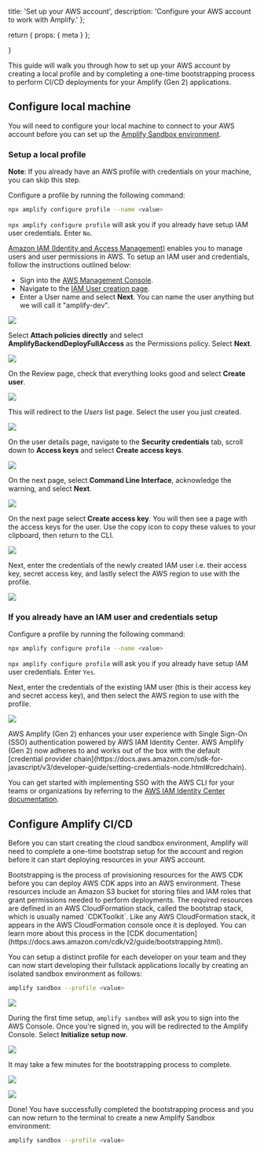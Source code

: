   title: 'Set up your AWS account',
  description: 'Configure your AWS account to work with Amplify.'
};

  return {
    props: {
      meta
    }
  };

}

This guide will walk you through how to set up your AWS account by creating a local profile and by completing a one-time bootstrapping process to perform CI/CD deployments for your Amplify (Gen 2) applications.

## Configure local machine

You will need to configure your local machine to connect to your AWS account before you can set up the [Amplify Sandbox environment](/gen2/deploy-and-host/sandbox-environments/setup/). 

### Setup a local profile

<Callout info>

**Note**: If you already have an AWS profile with credentials on your machine, you can skip this step.

</Callout>

Configure a profile by running the following command:

```bash
npx amplify configure profile --name <value>
```

`npx amplify configure profile` will ask you if you already have setup IAM user credentials. Enter `No`.

[Amazon IAM (Identity and Access Management)](https://aws.amazon.com/iam/) enables you to manage users and user permissions in AWS. To setup an IAM user and credentials, follow the instructions outlined below:

- Sign into the [AWS Management Console](https://console.aws.amazon.com/).
- Navigate to the [IAM User creation page](https://console.aws.amazon.com/iamv2/home#/users/create).
- Enter a User name and select **Next**. You can name the user anything but we will call it "amplify-dev".

![](/images/gen2/account-setup/user1.png)

Select **Attach policies directly** and select **AmplifyBackendDeployFullAccess** as the Permissions policy. Select **Next**.

![](/images/gen2/account-setup/user2.png)

On the Review page, check that everything looks good and select **Create user**.

![](/images/gen2/account-setup/user3.png)

This will redirect to the *Users* list page. Select the user you just created.

![](/images/gen2/account-setup/user4.png)

On the user details page, navigate to the **Security credentials** tab, scroll down to **Access keys** and select **Create access keys**.

![](/images/gen2/account-setup/user5.png)

On the next page, select **Command Line Interface**, acknowledge the warning, and select **Next**.

![](/images/gen2/account-setup/user6.png)

On the next page select **Create access key**. You will then see a page with the access keys for the user. Use the copy icon to copy these values to your clipboard, then return to the CLI.

![](/images/gen2/account-setup/user7.png)

Next, enter the credentials of the newly created IAM user i.e. their access key, secret access key, and lastly select the AWS region to use with the profile.

![](/images/gen2/account-setup/profile1.png)

### If you already have an IAM user and credentials setup

Configure a profile by running the following command:

```bash
npx amplify configure profile --name <value>
```

`npx amplify configure profile` will ask you if you already have setup IAM user credentials. Enter `Yes`.

Next, enter the credentials of the existing IAM user (this is their access key and secret access key), and then select the AWS region to use with the profile.

![](/images/gen2/account-setup/profile2.png)

<Accordion title='Single Sign On (SSO) support' eyebrow='Learn more'>
  AWS Amplify (Gen 2) enhances your user experience with Single Sign-On (SSO) authentication powered by AWS IAM Identity Center. AWS Amplify (Gen 2) now adheres to and works out of the box with the default [credential provider chain](https://docs.aws.amazon.com/sdk-for-javascript/v3/developer-guide/setting-credentials-node.html#credchain).

  You can get started with implementing SSO with the AWS CLI for your teams or organizations by referring to the [AWS IAM Identity Center documentation](https://docs.aws.amazon.com/sdkref/latest/guide/feature-sso-credentials.html).
</Accordion>

## Configure Amplify CI/CD

Before you can start creating the cloud sandbox environment, Amplify will need to complete a one-time bootstrap setup for the account and region before it can start deploying resources in your AWS account.

<Accordion title='What is bootstrapping?' eyebrow='Learn more'>
  Bootstrapping is the process of provisioning resources for the AWS CDK before you can deploy AWS CDK apps into an AWS environment. These resources include an Amazon S3 bucket for storing files and IAM roles that grant permissions needed to perform deployments. The required resources are defined in an AWS CloudFormation stack, called the bootstrap stack, which is usually named `CDKToolkit`. Like any AWS CloudFormation stack, it appears in the AWS CloudFormation console once it is deployed. You can learn more about this process in the [CDK
  documentation](https://docs.aws.amazon.com/cdk/v2/guide/bootstrapping.html).
</Accordion>

You can setup a distinct profile for each developer on your team and they can now start developing their fullstack applications locally by creating an isolated sandbox environment as follows:

```bash
amplify sandbox --profile <value>
```

![](/images/gen2/account-setup/profile4.png)

During the first time setup, `amplify sandbox` will ask you to sign into the AWS Console. Once you're signed in, you will be redirected to the Amplify Console. Select **Initialize setup now**.

![](/images/gen2/account-setup/profile5.png)

It may take a few minutes for the bootstrapping process to complete.

![](/images/gen2/account-setup/profile6.png)

![](/images/gen2/account-setup/profile7.png)

Done! You have successfully completed the bootstrapping process and you can now return to the terminal to create a new Amplify Sandbox environment:

```bash
amplify sandbox --profile <value>
```
